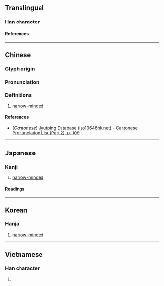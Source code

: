 {{character info}}
==Translingual==

===Han character===
{{Han char|rn=61|rad=心|as=09|sn=12|four=93027|canj=PHSB|ids=⿰忄扁}}

====References====
{{Han ref|kx=0393.080|dkj=10872|dj=0729.060|hdz=42331.110|uh=60FC}}

----

==Chinese==
{{zh-forms|alt=褊}}

===Glyph origin===
{{Han etym}}

===Pronunciation===
{{zh-pron
|m=biǎn
|c=bin2,pin2
|mc=y
|oc=y
|cat=a
}}

===Definitions===
{{zh-hanzi}}

# {{lb|zh|literary}} [[narrow-minded]]

====References====
* (''Cantonese'') [http://www.iso10646hk.net/jp/document/download.jsp Jyutping Database (iso10646hk.net) - Cantonese Pronunciation List (Part 2), p. 109]

----

==Japanese==

===Kanji===
{{ja-kanji|grade=|rs=心09}}

# [[narrow-minded]]

====Readings====
{{ja-readings
|on=へん
}}

----

==Korean==

===Hanja===
{{ko-hanja|편}}

# [[narrow-minded]]

----

==Vietnamese==

===Han character===
{{vi-readings|rs=心09|reading=bẽn}}

# {{rfdef|vi|sort=心09}}